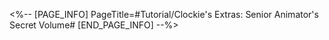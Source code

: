 <%-- [PAGE_INFO]
PageTitle=#Tutorial/Clockie's Extras: Senior Animator's Secret Volume#
[END_PAGE_INFO] --%>
{{Tutorial
|sort      = 610301
|title     = Clockie's Extras: Senior Animator's Secret Volume
|subtitle  = 
|type      = 
|about     = 
|image1    = Tutorial Clockie's Extras Senior Animator's Secret Volume 1.png{{subst:void|<!--$UPLOAD:<<SpriteOutput/TutorialPic/TutorialPage_610301.png>-<Tutorial Clockie's Extras Senior Animator's Secret Volume 1.png>-<Tutorial Files>>-->}}
|text1     = When you face obstacles coming from both sides, {{Color|h|nobold=1|({{tt|tap|on mobile}}/{{tt|press|on controller}}/{{tt|click|on keyboard}}) and hold the Flip button}} to stay in the middle of the Spheroid lane and pass them safely.
}}